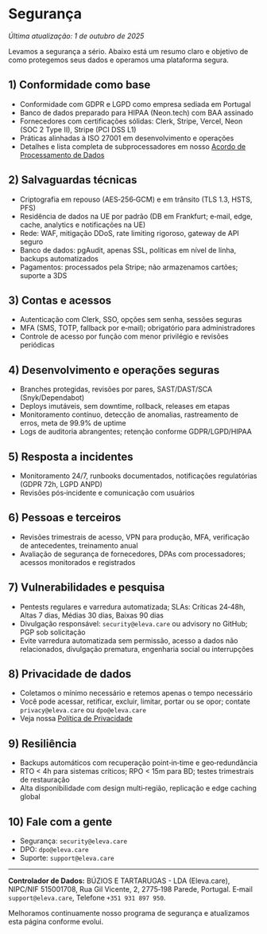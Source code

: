 # Segurança

_Última atualização: 1 de outubro de 2025_

Levamos a segurança a sério. Abaixo está um resumo claro e objetivo de como protegemos seus dados e operamos uma plataforma segura.

## 1) Conformidade como base

- Conformidade com GDPR e LGPD como empresa sediada em Portugal
- Banco de dados preparado para HIPAA (Neon.tech) com BAA assinado
- Fornecedores com certificações sólidas: Clerk, Stripe, Vercel, Neon (SOC 2 Type II), Stripe (PCI DSS L1)
- Práticas alinhadas à ISO 27001 em desenvolvimento e operações
- Detalhes e lista completa de subprocessadores em nosso [Acordo de Processamento de Dados](/legal/dpa)

## 2) Salvaguardas técnicas

- Criptografia em repouso (AES‑256‑GCM) e em trânsito (TLS 1.3, HSTS, PFS)
- Residência de dados na UE por padrão (DB em Frankfurt; e‑mail, edge, cache, analytics e notificações na UE)
- Rede: WAF, mitigação DDoS, rate limiting rigoroso, gateway de API seguro
- Banco de dados: pgAudit, apenas SSL, políticas em nível de linha, backups automatizados
- Pagamentos: processados pela Stripe; não armazenamos cartões; suporte a 3DS

## 3) Contas e acessos

- Autenticação com Clerk, SSO, opções sem senha, sessões seguras
- MFA (SMS, TOTP, fallback por e‑mail); obrigatório para administradores
- Controle de acesso por função com menor privilégio e revisões periódicas

## 4) Desenvolvimento e operações seguras

- Branches protegidas, revisões por pares, SAST/DAST/SCA (Snyk/Dependabot)
- Deploys imutáveis, sem downtime, rollback, releases em etapas
- Monitoramento contínuo, detecção de anomalias, rastreamento de erros, meta de 99.9% de uptime
- Logs de auditoria abrangentes; retenção conforme GDPR/LGPD/HIPAA

## 5) Resposta a incidentes

- Monitoramento 24/7, runbooks documentados, notificações regulatórias (GDPR 72h, LGPD ANPD)
- Revisões pós‑incidente e comunicação com usuários

## 6) Pessoas e terceiros

- Revisões trimestrais de acesso, VPN para produção, MFA, verificação de antecedentes, treinamento anual
- Avaliação de segurança de fornecedores, DPAs com processadores; acessos monitorados e registrados

## 7) Vulnerabilidades e pesquisa

- Pentests regulares e varredura automatizada; SLAs: Críticas 24‑48h, Altas 7 dias, Médias 30 dias, Baixas 90 dias
- Divulgação responsável: `security@eleva.care` ou advisory no GitHub; PGP sob solicitação
- Evite varredura automatizada sem permissão, acesso a dados não relacionados, divulgação prematura, engenharia social ou interrupções

## 8) Privacidade de dados

- Coletamos o mínimo necessário e retemos apenas o tempo necessário
- Você pode acessar, retificar, excluir, limitar, portar ou se opor; contate `privacy@eleva.care` ou `dpo@eleva.care`
- Veja nossa [Política de Privacidade](/legal/privacy)

## 9) Resiliência

- Backups automáticos com recuperação point‑in‑time e geo‑redundância
- RTO < 4h para sistemas críticos; RPO < 15m para BD; testes trimestrais de restauração
- Alta disponibilidade com design multi‑região, replicação e edge caching global

## 10) Fale com a gente

- Segurança: `security@eleva.care`
- DPO: `dpo@eleva.care`
- Suporte: `support@eleva.care`

---

**Controlador de Dados:** BÚZIOS E TARTARUGAS - LDA (Eleva.care), NIPC/NIF 515001708, Rua Gil Vicente, 2, 2775‑198 Parede, Portugal. E‑mail `support@eleva.care`, Telefone `+351 931 897 950`.

Melhoramos continuamente nosso programa de segurança e atualizamos esta página conforme evolui.
